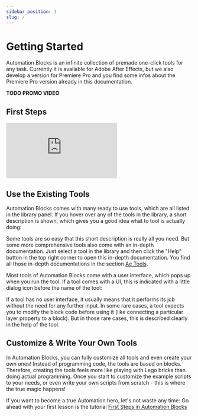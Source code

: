 ```yaml
---
sidebar_position: 1
slug: /
---
```



# Getting Started

Automation Blocks is an infinite collection of premade one-click tools for any task. Currently it is available for Adobe After Effects, but we also develop a version for Premiere Pro and you find some infos about the Premiere Pro version already in this documentation.

**TODO PROMO VIDEO**

## First Steps

<div class="video-container"><iframe src="https://www.youtube.com/embed/tQUHDB7t6cc?rel=0"  frameborder="0" allowfullscreen="allowfullscreen"></iframe>
</div>

## Use the Existing Tools

Automation Blocks comes with many ready to use tools, which are all listed in the library panel.
If you hover over any of the tools in the library, a short description is shown, which gives you a good idea what to tool is actually doing:

<RetinaImg src="/img/overview/toolsHelpAndHelpTip.png" alt="help in the Automation Blocks library"/>

Some tools are so easy that this short description is really all you need. But some more comprehensive tools also come with an in-depth documentation. Just select a tool in the library and then click the "Help" button in the top right corner to open this in-depth documentation. You find all those in-depth documentations in the section [Ae Tools](tools-ae/overviewToolsAe).

Most tools of Automation Blocks come with a user interface, which pops up when you run the tool. If a tool comes with a UI, this is indicated with a little dialog icon before the name of the tool:

<RetinaImg src="/img/overview/libraryUiIconExplanation.png" alt="icon indicating that tool has a user interface"/>

If a tool has no user interface, it usually means that it performs its job without the need for any further input. In some rare cases, a tool expects you to modify the block code before using it (like connecting a particular layer property to a block). But in those rare cases, this is described clearly in the help of the tool.


## Customize & Write Your Own Tools

In Automation Blocks, you can fully customize all tools and even create your own ones! Instead of programming code, the tools are based on blocks. Therefore, creating the tools feels more like playing with Lego bricks than doing actual programming. Once you start to customize the example scripts to your needs, or even write your own scripts from scratch - this is where the true magic happens! 

If you want to become a true Automation hero, let's not waste any time:  Go ahead with your first lesson is the tutorial [First Steps in Automation Blocks](tutorials-pr/firstSteps)